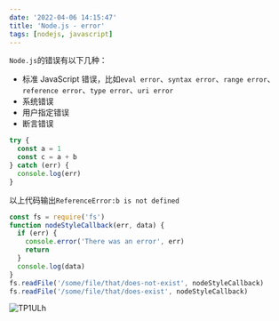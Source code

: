 ```yaml
---
date: '2022-04-06 14:15:47'
title: 'Node.js - error'
tags: [nodejs, javascript]
---
```


`Node.js`的错误有以下几种：

- 标准 JavaScript 错误，比如`eval error`、`syntax error`、`range error`、`reference error`、`type error`、`uri error`
- 系统错误
- 用户指定错误
- 断言错误

```js
try {
  const a = 1
  const c = a + b
} catch (err) {
  console.log(err)
}
```

以上代码输出`ReferenceError:b is not defined`

```js
const fs = require('fs')
function nodeStyleCallback(err, data) {
  if (err) {
    console.error('There was an error', err)
    return
  }
  console.log(data)
}
fs.readFile('/some/file/that/does-not-exist', nodeStyleCallback)
fs.readFile('/some/file/that/does-exist', nodeStyleCallback)
```

![TP1ULh](https://cdn.jsdelivr.net/gh/manonicu/pics@master/uPic/TP1ULh.png)
